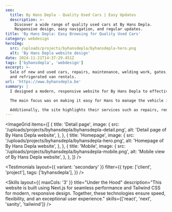 ```yaml
---
seo:
  title: By Hans Depla - Quality Used Cars | Easy Updates
  description: >-
    Discover a wide range of quality used cars at By Hans Depla.
    Responsive design, easy navigation, and regular updates.
title: 'By Hans Depla: Easy Browsing for Quality Used Cars'
category: webdesign
heroImg:
  src: /uploads/projects/byhansdepla/byhansdepla-hero.png
  alt: 'By Hans Depla website design'
date: 2024-11-21T14:37:29.451Z
tags: ['byhansdepla', 'webdesign']
excerpt: >-
  Sale of new and used cars, repairs, maintenance, welding work, gates,
  and refrigerated van rentals.
url: 'https://www.byhansdepla.be'
summary: |
  I designed a modern, responsive website for By Hans Depla to effectively showcase their vehicles and services. The previous site lacked maintainability and adaptability for different devices, which hindered usability. The new website solves these issues and ensures seamless navigation across all platforms.

  The main focus was on making it easy for Hans to manage the vehicle inventory. With an intuitive interface, it's now simple to add, edit, and remove vehicles, saving time and effort. Each vehicle listing is visually appealing and informative, enhancing the browsing experience for customers.

  Additionally, the site highlights their services such as repairs, rentals, and custom welding work. The clean layout and responsive design ensure visitors can quickly find information. This modern approach positions By Hans Depla as a professional, customer-focused business.
---
```


<ImageGrid
	items={[
		{
			title: 'Detail page',
			image: {
				src: '/uploads/projects/byhansdepla/byhansdepla-detail.png',
				alt: 'Detail page of By Hans Depla website',
			},
		},
		{
			title: 'Homepage',
			image: {
				src: '/uploads/projects/byhansdepla/byhansdepla-hero.png',
				alt: 'Homepage of By Hans Depla website',
			},
		},
		{
			title: 'Mobile',
			image: {
				src: '/uploads/projects/byhansdepla/byhansdepla-mobile.png',
				alt: 'Mobile view of By Hans Depla website',
			},
		},
	]}
/>

<Testimonials
	layout={{ variant: 'secondary' }}
	filter={{
		type: ['client', 'project'],
		tags: ['byhansdepla'],
	}}
/>

<Skills
	layout={{ maxCols: '3' }}
	title="Under the Hood"
	description="This website is built using Next.js for seamless performance and Tailwind CSS for modern, responsive design. Together, these technologies ensure speed, flexibility, and an exceptional user experience."
	skills={['react', 'next', 'sanity', 'tailwind']}
/>
